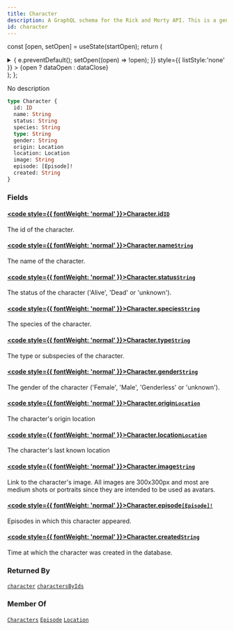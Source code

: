 ```yaml
---
title: Character
description: A GraphQL schema for the Rick and Morty API. This is a generated file.
id: character
---
```






const [open, setOpen] = useState(startOpen);
return (
<details {...(open ? { open: true } : {})} className="details" style={{ border:'none', boxShadow:'none', background:'var(--ifm-background-color)' }}>
<summary
onClick={(e) => {
e.preventDefault();
setOpen((open) => !open);
}}
style={{ listStyle:'none' }} >
{open ? dataOpen : dataClose}
</summary>
{open && children}
</details>
);
};

No description

```graphql
type Character {
  id: ID
  name: String
  status: String
  species: String
  type: String
  gender: String
  origin: Location
  location: Location
  image: String
  episode: [Episode]!
  created: String
}
```

### Fields

#### [<code style={{ fontWeight: 'normal' }}>Character.<b>id</b></code>](#)<Bullet />[`ID`](/docs/graphql/rickandmorty/scalars/id.mdx) <Badge class="badge badge--secondary" text="scalar"/>

The id of the character.

#### [<code style={{ fontWeight: 'normal' }}>Character.<b>name</b></code>](#)<Bullet />[`String`](/docs/graphql/rickandmorty/scalars/string.mdx) <Badge class="badge badge--secondary" text="scalar"/>

The name of the character.

#### [<code style={{ fontWeight: 'normal' }}>Character.<b>status</b></code>](#)<Bullet />[`String`](/docs/graphql/rickandmorty/scalars/string.mdx) <Badge class="badge badge--secondary" text="scalar"/>

The status of the character ('Alive', 'Dead' or 'unknown').

#### [<code style={{ fontWeight: 'normal' }}>Character.<b>species</b></code>](#)<Bullet />[`String`](/docs/graphql/rickandmorty/scalars/string.mdx) <Badge class="badge badge--secondary" text="scalar"/>

The species of the character.

#### [<code style={{ fontWeight: 'normal' }}>Character.<b>type</b></code>](#)<Bullet />[`String`](/docs/graphql/rickandmorty/scalars/string.mdx) <Badge class="badge badge--secondary" text="scalar"/>

The type or subspecies of the character.

#### [<code style={{ fontWeight: 'normal' }}>Character.<b>gender</b></code>](#)<Bullet />[`String`](/docs/graphql/rickandmorty/scalars/string.mdx) <Badge class="badge badge--secondary" text="scalar"/>

The gender of the character ('Female', 'Male', 'Genderless' or 'unknown').

#### [<code style={{ fontWeight: 'normal' }}>Character.<b>origin</b></code>](#)<Bullet />[`Location`](/docs/graphql/rickandmorty/objects/location.mdx) <Badge class="badge badge--secondary" text="object"/>

The character's origin location

#### [<code style={{ fontWeight: 'normal' }}>Character.<b>location</b></code>](#)<Bullet />[`Location`](/docs/graphql/rickandmorty/objects/location.mdx) <Badge class="badge badge--secondary" text="object"/>

The character's last known location

#### [<code style={{ fontWeight: 'normal' }}>Character.<b>image</b></code>](#)<Bullet />[`String`](/docs/graphql/rickandmorty/scalars/string.mdx) <Badge class="badge badge--secondary" text="scalar"/>

Link to the character's image.
All images are 300x300px and most are medium shots or portraits since they are intended to be used as avatars.

#### [<code style={{ fontWeight: 'normal' }}>Character.<b>episode</b></code>](#)<Bullet />[`[Episode]!`](/docs/graphql/rickandmorty/objects/episode.mdx) <Badge class="badge badge--secondary" text="non-null"/> <Badge class="badge badge--secondary" text="object"/>

Episodes in which this character appeared.

#### [<code style={{ fontWeight: 'normal' }}>Character.<b>created</b></code>](#)<Bullet />[`String`](/docs/graphql/rickandmorty/scalars/string.mdx) <Badge class="badge badge--secondary" text="scalar"/>

Time at which the character was created in the database.

### Returned By

[`character`](/docs/graphql/rickandmorty/queries/character.mdx) <Badge class="badge badge--secondary" text="query"/><Bullet />[`charactersByIds`](/docs/graphql/rickandmorty/queries/characters-by-ids.mdx) <Badge class="badge badge--secondary" text="query"/>

### Member Of

[`Characters`](/docs/graphql/rickandmorty/objects/characters.mdx) <Badge class="badge badge--secondary" text="object"/><Bullet />[`Episode`](/docs/graphql/rickandmorty/objects/episode.mdx) <Badge class="badge badge--secondary" text="object"/><Bullet />[`Location`](/docs/graphql/rickandmorty/objects/location.mdx) <Badge class="badge badge--secondary" text="object"/>
